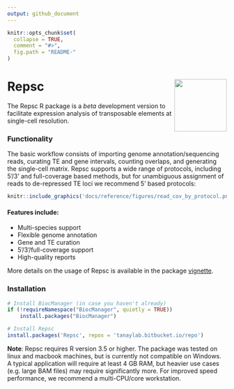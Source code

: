 ```yaml
---
output: github_document
---
```


```r
knitr::opts_chunk$set(
  collapse = TRUE,
  comment = "#>",
  fig.path = "README-"
)
```

# Repsc <img src="docs/reference/figures/logo.png" align="right" alt="" width="120" />

The Repsc R package is a _beta_ development version to facilitate expression analysis of transposable elements at single-cell resolution.

### Functionality

The basic workflow consists of importing genome annotation/sequencing reads, curating TE and gene intervals, counting overlaps, and generating the single-cell matrix. Repsc supports a wide range of protocols, including 5'/3' and full-coverage based methods, but for unambiguous assignment of reads to de-repressed TE loci we recommend 5' based protocols:

```r
knitr::include_graphics('docs/reference/figures/read_cov_by_protocol.png')
```
 
#### Features include:
 * Multi-species support
 * Flexible genome annotation
 * Gene and TE curation
 * 5'/3'/full-coverage support
 * High-quality reports
 
More details on the usage of Repsc is available in the package [vignette](https://tanaylab.bitbucket.io/Repsc/articles/Repsc.html). 

### Installation

```r
# Install BiocManager (in case you haven't already)
if (!requireNamespace("BiocManager", quietly = TRUE))
    install.packages("BiocManager")

# Install Repsc
install.packages('Repsc', repos = 'tanaylab.bitbucket.io/repo')
```

**Note**: Repsc requires R version 3.5 or higher. The package was tested on linux and macbook machines, but is currently not compatible on Windows. A typical application will require at least 4 GB RAM, but heavier use cases (e.g. large BAM files) may require significantly more. For improved speed performance, we recommend a multi-CPU/core workstation.